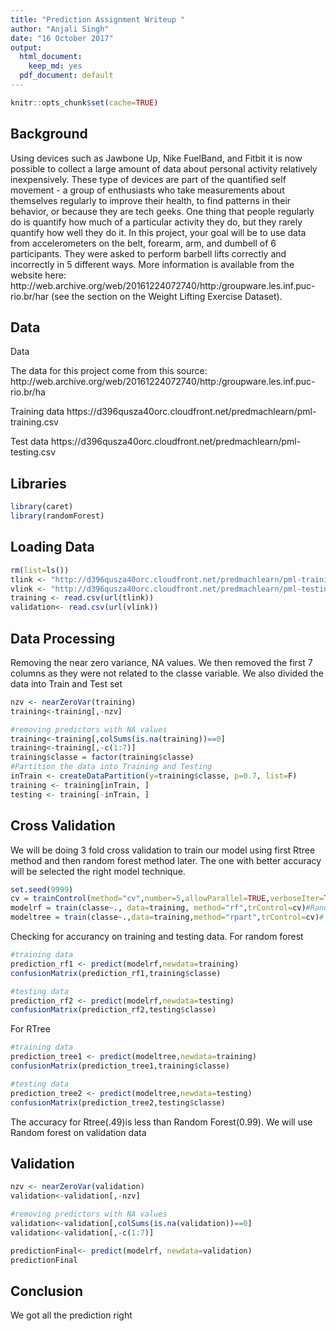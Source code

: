 ---
title: "Prediction Assignment Writeup "
author: "Anjali Singh"
date: "16 October 2017"
output:
  html_document:
    keep_md: yes
  pdf_document: default
---

```{r setup, include=FALSE}
knitr::opts_chunk$set(cache=TRUE)
```

## Background
Using devices such as Jawbone Up, Nike FuelBand, and Fitbit it is now possible to collect a large amount of data about personal activity relatively inexpensively. These type of devices are part of the quantified self movement - a group of enthusiasts who take measurements about themselves regularly to improve their health, to find patterns in their behavior, or because they are tech geeks. One thing that people regularly do is quantify how much of a particular activity they do, but they rarely quantify how well they do it. In this project, your goal will be to use data from accelerometers on the belt, forearm, arm, and dumbell of 6 participants. They were asked to perform barbell lifts correctly and incorrectly in 5 different ways. More information is available from the website here: http://web.archive.org/web/20161224072740/http:/groupware.les.inf.puc-rio.br/har (see the section on the Weight Lifting Exercise Dataset).

## Data
Data

The data for this project come from this source: http://web.archive.org/web/20161224072740/http:/groupware.les.inf.puc-rio.br/ha

Training data
https://d396qusza40orc.cloudfront.net/predmachlearn/pml-training.csv

Test data
https://d396qusza40orc.cloudfront.net/predmachlearn/pml-testing.csv

## Libraries
```{r,warning=FALSE}
library(caret)
library(randomForest)
```
## Loading Data
```{r}
rm(list=ls())  
tlink <- "http://d396qusza40orc.cloudfront.net/predmachlearn/pml-training.csv"
vlink <- "http://d396qusza40orc.cloudfront.net/predmachlearn/pml-testing.csv"
training <- read.csv(url(tlink))
validation<- read.csv(url(vlink))
```
## Data Processing
Removing the near zero variance, NA values. We then removed the first 7 columns as they were not related to the classe variable. We also divided the data into Train and Test set
```{r, results="hide",warning=FALSE}
nzv <- nearZeroVar(training)
training<-training[,-nzv]

#removing predictors with NA values
training<-training[,colSums(is.na(training))==0]
training<-training[,-c(1:7)]
training$classe = factor(training$classe)
#Partition the data into Training and Testing
inTrain <- createDataPartition(y=training$classe, p=0.7, list=F)
training <- training[inTrain, ]
testing <- training[-inTrain, ]
```
## Cross Validation
We will be doing 3 fold cross validation to train our model using first Rtree method and then random
forest method later. The one with better accuracy will be selected the right model technique.
```{r,results="hide"}
set.seed(9999)
cv = trainControl(method="cv",number=5,allowParallel=TRUE,verboseIter=TRUE)
modelrf = train(classe~., data=training, method="rf",trControl=cv)#Randon forest
modeltree = train(classe~.,data=training,method="rpart",trControl=cv)# RTree
```
Checking for accurancy on training and testing data.
For random forest
```{r,results=FALSE}

#training data
prediction_rf1 <- predict(modelrf,newdata=training)
confusionMatrix(prediction_rf1,training$classe)
```
```{r}
#testing data
prediction_rf2 <- predict(modelrf,newdata=testing)
confusionMatrix(prediction_rf2,testing$classe)
```
For RTree
```{r,results=FALSE}
#training data
prediction_tree1 <- predict(modeltree,newdata=training)
confusionMatrix(prediction_tree1,training$classe)
```
```{r}
#testing data
prediction_tree2 <- predict(modeltree,newdata=testing)
confusionMatrix(prediction_tree2,testing$classe)

```
The accuracy for Rtree(.49)is less than Random Forest(0.99). We will use Random forest on validation data

## Validation
```{r}
nzv <- nearZeroVar(validation)
validation<-validation[,-nzv]

#removing predictors with NA values
validation<-validation[,colSums(is.na(validation))==0]
validation<-validation[,-c(1:7)]

predictionFinal<- predict(modelrf, newdata=validation)
predictionFinal
```
## Conclusion
We got all the prediction right



